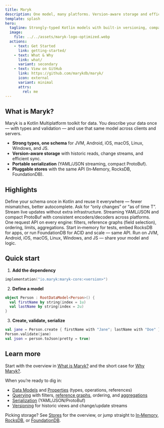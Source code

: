 ```yaml
---
title: Maryk
description: One model, many platforms. Version‑aware storage and efficient queries.
template: splash
hero:
  tagline: Strongly‑typed Kotlin models with built‑in versioning, compact serialization, and a single query API across stores.
  image:
    file: ../../assets/maryk-logo-optimized.webp
  actions:
    - text: Get Started
      link: getting-started/
    - text: What & Why
      link: what/
      variant: secondary
    - text: View on GitHub
      link: https://github.com/marykdb/maryk/
      icon: external
      variant: minimal
      attrs:
        rel: me
---
```



## What is Maryk?

Maryk is a Kotlin Multiplatform toolkit for data. You describe your data once — with types and validation — and use that same model across clients and servers.

- **Strong types, one schema** for JVM, Android, iOS, macOS, Linux, Windows, and JS.
- **Version‑aware storage** with historic reads, change streams, and efficient sync.
- **Portable serialization** (YAML/JSON streaming, compact ProtoBuf).
- **Pluggable stores** with the same API (In‑Memory, RocksDB, FoundationDB).

## Highlights

<CardGrid>
	<Card title="One Model" icon="seti:csv">
		Define your schema once in Kotlin and reuse it everywhere — fewer mismatches, better autocomplete.
	</Card>
	<Card title="Versioned Storage" icon="seti:clock">
		Ask for “only changes” or “as of time T”. Stream live updates without extra infrastructure.
	</Card>
	<Card title="Portable Serialization" icon="seti:json">
		Streaming YAML/JSON and compact ProtoBuf with consistent encoders/decoders across platforms.
	</Card>
	<Card title="Unified Queries" icon="seti:plan">
		One request API on every engine: filters, reference graphs (field selection), ordering, limits, aggregations.
	</Card>
	<Card title="Pluggable Stores" icon="seti:db">
		Start in‑memory for tests, embed RocksDB for apps, or run FoundationDB for ACID and scale — same API.
	</Card>
	<Card title="Kotlin Multiplatform" icon="seti:kotlin">
		Run on JVM, Android, iOS, macOS, Linux, Windows, and JS — share your model and logic.
	</Card>
</CardGrid>

## Quick start

1) **Add the dependency**

```kotlin
implementation("io.maryk:maryk-core:<version>")
```

2) **Define a model**

```kotlin
object Person : RootDataModel<Person>() {
  val firstName by string(index = 1u)
  val lastName by string(index = 2u)
}
```

3) **Create, validate, serialize**

```kotlin
val jane = Person.create { firstName with "Jane"; lastName with "Doe" }
Person.validate(jane)
val json = person.toJson(pretty = true)
```

## Learn more

Start with the overview in [What is Maryk?](what/) and the short case for [Why Maryk?](why/).

When you’re ready to dig in:

- [Data Models](data-modeling/datamodels/) and [Properties](data-modeling/properties/) (types, operations, references)
- [Querying](querying/) with filters, [reference graphs](querying/reference-graphs/), ordering, and [aggregations](querying/aggregations/)
- [Serialization](serialization/) (YAML/JSON/ProtoBuf)
- [Versioning](data-modeling/versioning/) for historic views and change/update streams

Picking storage? See [Stores](stores/) for the overview, or jump straight to
[In‑Memory](stores/memory/), [RocksDB](stores/rocksdb/), or [FoundationDB](stores/foundationdb/).
